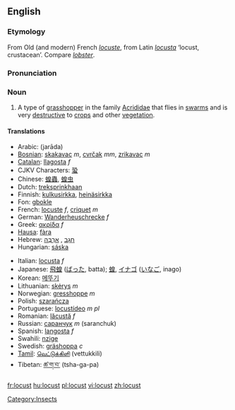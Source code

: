 ==English==
{{wikipedia}}
===Etymology===
From Old (and modern) French ''[[locuste]]'', from Latin ''[[locusta]]'' ‘locust, crustacean’.  Compare ''[[lobster]]''.

===Pronunciation===
{{IPA|/ˈləʊkəst/}}

===Noun===
{{en-noun}}

# A type of [[grasshopper]] in the family [[Acrididae]] that flies in [[swarm]]s and is very [[destructive]] to [[crop]]s and other [[vegetation]].

====Translations====
{{top}}
*Arabic: {{ARchar|[[جرادة]]}} (jarāda)
*[[Bosnian]]: [[skakavac]] ''m'', [[cvrčak]] ''mm'', [[zrikavac]] ''m''
*[[Catalan]]: [[llagosta]] ''f''
*CJKV Characters: [[蛩]]
*Chinese: [[蝗蟲]], [[蝗虫]]
*Dutch: [[treksprinkhaan]] {{m}}
*Finnish: [[kulkusirkka]], [[heinäsirkka]]
*Fon: [[gbokle]]
*French: [[locuste]] ''f'', [[criquet]] ''m''
*German: [[Wanderheuschrecke]] ''f''
*Greek: [[ακρίδα]] ''f''
*[[Hausa]]: [[fàra]]
*Hebrew: &rlm;[[ארבה|אַרְבֶּה]]&lrm; {{m}}, &rlm;[[חגב|חָגָב]]&lrm; {{m}}
*Hungarian: [[sáska]]
{{mid}}
*Italian: [[locusta]] ''f''
*Japanese: [[飛蝗]] ([[ばった]], batta); [[蝗]], [[イナゴ]] ([[いなご]], inago)
*Korean: [[메뚜기]]
*Lithuanian: [[skėrys]] ''m''
*Norwegian: [[gresshoppe]] ''m''
*Polish: [[szarańcza]] {{f}}
*Portuguese: [[locustídeo]] ''m pl''<!-- no singular? -->
*Romanian: [[lăcustă]] ''f''
*Russian: [[саранчук]] ''m'' (saranchuk)
*Spanish: [[langosta]] ''f''
*Swahili: [[nzige]]
*Swedish: [[gräshoppa]] ''c''<!-- ~ från Asien och Afrika -->
*[[Tamil]]: [[வெட்டுக்கிளி]] (vettukkili)
*Tibetan: [[ཚ་ག་བ་]] (tsha-ga-pa)
{{bottom}}

[[Category:Insects]]

[[fr:locust]]
[[hu:locust]]
[[pl:locust]]
[[vi:locust]]
[[zh:locust]]